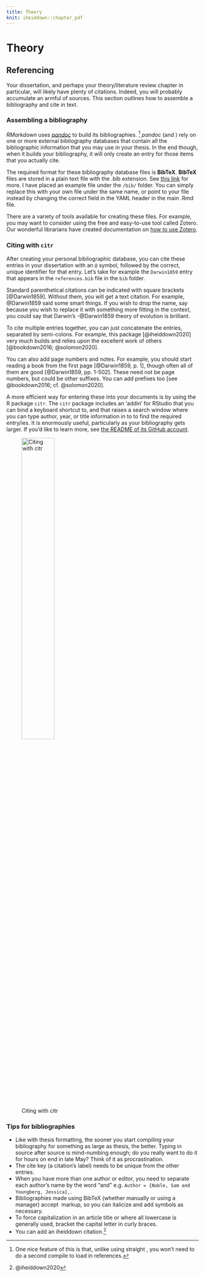 ```yaml
---
title: Theory
knit: iheiddown::chapter_pdf
---
```


# Theory {#theory}

## Referencing

Your dissertation, and perhaps your theory/literature review chapter in particular,
will likely have plenty of citations.
Indeed, you will probably accumulate an armful of sources.
This section outlines how to assemble a bibliography and cite in text.

### Assembling a bibliography

_RMarkdown_ uses [_pandoc_](https://pandoc.org/) to build its bibliographies.
^[One nice feature of this is that, unlike using straight \LaTeX\, you won't need to do a second compile to load in references.]
*pandoc* (and \LaTeX\) rely on one or more external bibliography databases that contain all the bibliographic information
that you may use in your thesis.
In the end though, when it builds your bibliography, 
it will only create an entry for those items that you actually cite.

The required format for these bibliography database files is **BibTeX**.
**BibTeX** files are stored in a plain text file with the .bib extension.
See [this link](https://www.economics.utoronto.ca/osborne/latex/BIBTEX.HTM) for more.
I have placed an example file under the `/bib/` folder.
You can simply replace this with your own file under the same name,
or point to your file instead by changing the correct field
in the YAML header in the main .Rmd file.

There are a variety of tools available for creating these files.
For example, you may want to consider using the free and easy-to-use tool called Zotero.  
Our wonderful librarians have created documentation on [how to use Zotero](https://libguides.graduateinstitute.ch/zotero/home).

### Citing with `citr`

After creating your personal bibliographic database,
you can cite these entries in your dissertation with an `@` symbol, 
followed by the correct, unique identifier for that entry.
Let's take for example the `Darwin1859` entry that appears in the `references.bib` file in the `bib` folder.  

Standard parenthetical citations can be indicated with square brackets [@Darwin1859].
Without them, you will get a text citation.
For example, @Darwin1859 said some smart things.
If you wish to drop the name, 
say because you wish to replace it with something more fitting in the context,
you could say that Darwin's -@Darwin1859 theory of evolution is brilliant.

To cite multiple entries together, you can just concatenate the entries, 
separated by semi-colons.
For example, this package [@iheiddown2020] very much builds and relies upon the excellent work of others [@bookdown2016; @solomon2020].

You can also add page numbers and notes.
For example, you should start reading a book from the first page [@Darwin1859, p. 1],
though often all of them are good [@Darwin1859, pp. 1-502].
These need not be page numbers, but could be other suffixes.
You can add prefixes too [see @bookdown2016; cf. @solomon2020].

A more efficient way for entering these into your documents is by using the R package `citr`.
The `citr` package includes an 'addin' for RStudio that you can bind a keyboard shortcut to,
and that raises a search window where you can type author, year, or title information in to to find the required entry/ies.
It is enormously useful, particularly as your bibliography gets larger.
If you'd like to learn more, see [the README of its GitHub account](https://github.com/crsh/citr).

![Citing with citr](../figures/citr.png){ width=100%, height=45% }


\newpage

### Tips for bibliographies

- Like with thesis formatting, the sooner you start compiling your bibliography for something as large as thesis, the better. 
Typing in source after source is mind-numbing enough; do you really want to do it for hours on end in late May? 
Think of it as procrastination.
- The cite key (a citation's label) needs to be unique from the other entries.
- When you have more than one author or editor, you need to separate each author's name by the word "and" e.g. `Author = {Noble, Sam and Youngberg, Jessica},`.
- Bibliographies made using BibTeX (whether manually or using a manager) accept \LaTeX\ markup, so you can italicize and add symbols as necessary.
- To force capitalization in an article title or where all lowercase is generally used, bracket the capital letter in curly braces.
- You can add an iheiddown citation.^[@iheiddown2020] 
